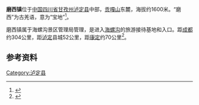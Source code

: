 {{coord|29|40|00|N|102|07|00|E|region:CN_type:city|display=title}}
{{中国乡级行政区
|行政区全称 = 磨西镇
|景观照片文件名 =
|景观照片描述 =
|汉语拼音 =
|其他语言 = 
|其他语言名称 = 
|位置图文件名 = 
|位置图描述 = 
|自定义图片=
|上级行政区 = [[四川省|四川省]][[甘孜州|甘孜州]][[泸定县|泸定县]]
|行政区类别 = 镇
|行政区划代码 = 
|行政区划 = 
|村委会 = 
|居委会 =
|建置时间 = 
|领导职位 = 
|领导名称 = 
|政府驻地 = 
|毗邻 = 
|地理坐标 = 
|总面积 =
|总人口 =
|邮政编码 = 626199
|电话区号 = 0836
}}
'''磨西镇'''位于[[中国|中国]][[四川省|四川省]][[甘孜州|甘孜州]][[泸定县|泸定县]]中部，[[贡嘎山|贡嘎山]]东麓，海拔约1600米。“磨西”为古羌语，意为“宝地”<ref>{{cite web | language = zh-cn | publisher = 新浪 | title = 探访遥远的风情小镇 磨西镇 | url = http://sc.sina.com.cn/life/travel/ts/2010-01-13/10199940.html | date = 2010-01-13 | accessdate = 2011-09-19 | deadurl = yes | archiveurl = https://web.archive.org/web/20160304101123/http://sc.sina.com.cn/life/travel/ts/2010-01-13/10199940.html | archivedate = 2016-03-04 }}</ref>。

磨西镇属于海螺沟景区管理局管理，是进入[[海螺沟|海螺沟]]的旅游接待基地和入口。距[[成都|成都]]约304公里，距[[泸定|泸定]]县城52公里，距[[康定市|康定]]约70公里<ref>{{cite web | language = zh-cn | publisher = 人民网 | title = 磨西镇：川藏通道上的繁华重镇 | url = http://travel.people.com.cn/GB/41636/41637/65187/65201/4474165.html | date = 2006-06-14 | accessdate = 2011-09-19 | archive-date = 2009-10-16 | archive-url = https://web.archive.org/web/20091016101018/http://travel.people.com.cn/GB/41636/41637/65187/65201/4474165.html | dead-url = no }}</ref>。


==参考资料==
{{reflist}}

{{Sichuan-stub}}
{{泸定县行政区划}}
[[Category:泸定县|Category:泸定县]]